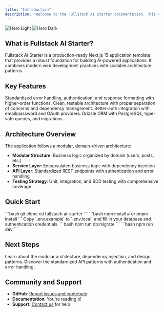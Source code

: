 ```yaml
---
title: "Introduction"
description: "Welcome to the Fullstack AI Starter documentation. This comprehensive guide covers the architecture, API patterns, and best practices for building scalable AI-powered applications."
---
```


<img
  className="block dark:hidden"
  src="/images/hero-light.svg"
  alt="Hero Light"
/>
<img
  className="hidden dark:block"
  src="/images/hero-dark.svg"
  alt="Hero Dark"
/>

## What is Fullstack AI Starter?

Fullstack AI Starter is a production-ready Next.js 15 application template that provides a robust foundation for building AI-powered applications. It combines modern web development practices with scalable architecture patterns.

## Key Features

<CardGroup cols={2}>
  <Card
    title="Robust API Architecture"
    icon="code"
    href="/architecture/api-architecture"
  >
    Standardized error handling, authentication, and response formatting with higher-order functions.
  </Card>
  <Card
    title="Dependency Injection"
    icon="plug"
    href="/architecture/code-architecture"
  >
    Clean, testable architecture with proper separation of concerns and dependency management.
  </Card>
  <Card
    title="Authentication & Security"
    icon="shield"
    href="/architecture/authentication"
  >
    Better-auth integration with email/password and OAuth providers.
  </Card>
  <Card
    title="Database & ORM"
    icon="database"
    href="/architecture/database"
  >
    Drizzle ORM with PostgreSQL, type-safe queries, and migrations.
  </Card>
</CardGroup>

## Architecture Overview

The application follows a modular, domain-driven architecture:

- **Modular Structure**: Business logic organized by domain (users, posts, etc.)
- **Service Layer**: Encapsulated business logic with dependency injection
- **API Layer**: Standardized REST endpoints with authentication and error handling
- **Testing Strategy**: Unit, integration, and BDD testing with comprehensive coverage

## Quick Start

<Steps>
  <Step title="Clone the repository">
    ```bash
    git clone <your-repo-url>
    cd fullstack-ai-starter
    ```
  </Step>
  <Step title="Install dependencies">
    ```bash
    npm install
    # or
    pnpm install
    ```
  </Step>
  <Step title="Set up environment variables">
    Copy `.env.example` to `.env.local` and fill in your database and authentication credentials.
  </Step>
  <Step title="Run database migrations">
    ```bash
    npm run db:migrate
    ```
  </Step>
  <Step title="Start the development server">
    ```bash
    npm run dev
    ```
  </Step>
</Steps>

## Next Steps

<CardGroup cols={2}>
  <Card
    title="Explore the Architecture"
    icon="sitemap"
    href="/architecture/code-architecture"
  >
    Learn about the modular architecture, dependency injection, and design patterns.
  </Card>
  <Card
    title="API Documentation"
    icon="book-open"
    href="/api-reference/introduction"
  >
    Discover the standardized API patterns with authentication and error handling.
  </Card>
</CardGroup>

## Community and Support

- **GitHub**: [Report issues and contribute](https://github.com/yourcompany/fullstack-ai-starter)
- **Documentation**: You're reading it!
- **Support**: [Contact us](mailto:support@yourcompany.com) for help